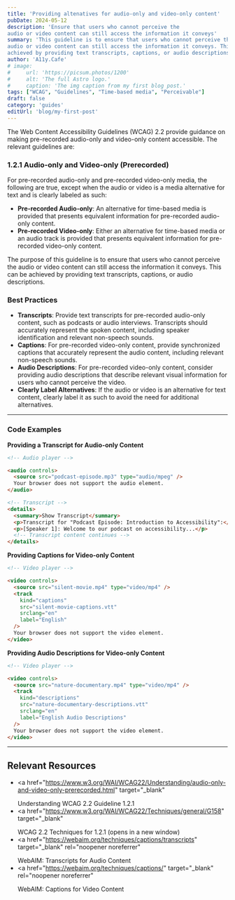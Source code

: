 ```yaml
---
title: 'Providing altenatives for audio-only and video-only content'
pubDate: 2024-05-12
description: 'Ensure that users who cannot perceive the
audio or video content can still access the information it conveys'
summary: 'This guideline is to ensure that users who cannot perceive the
audio or video content can still access the information it conveys. This can be
achieved by providing text transcripts, captions, or audio descriptions.'
author: 'A11y.Cafe'
# image:
#     url: 'https://picsum.photos/1200'
#     alt: 'The full Astro logo.'
#     caption: 'The img caption from my first blog post.'
tags: ["WCAG", "Guidelines", "Time-based media", "Perceivable"]
draft: false
category: 'guides'
editUrl: 'blog/my-first-post'
---
```


The Web Content Accessibility Guidelines (WCAG) 2.2 provide guidance on making
pre-recorded audio-only and video-only content accessible. The relevant
guidelines are:

### 1.2.1 Audio-only and Video-only (Prerecorded)

For pre-recorded audio-only and pre-recorded video-only media, the following are
true, except when the audio or video is a media alternative for text and is
clearly labeled as such:

- **Pre-recorded Audio-only**: An alternative for time-based media is provided
  that presents equivalent information for pre-recorded audio-only content.
- **Pre-recorded Video-only**: Either an alternative for time-based media or an
  audio track is provided that presents equivalent information for pre-recorded
  video-only content.

The purpose of this guideline is to ensure that users who cannot perceive the
audio or video content can still access the information it conveys. This can be
achieved by providing text transcripts, captions, or audio descriptions.

### Best Practices

- **Transcripts**: Provide text transcripts for pre-recorded audio-only content,
  such as podcasts or audio interviews. Transcripts should accurately represent
  the spoken content, including speaker identification and relevant non-speech
  sounds.
- **Captions**: For pre-recorded video-only content, provide synchronized
  captions that accurately represent the audio content, including relevant
  non-speech sounds.
- **Audio Descriptions**: For pre-recorded video-only content, consider
  providing audio descriptions that describe relevant visual information for
  users who cannot perceive the video.
- **Clearly Label Alternatives**: If the audio or video is an alternative for
  text content, clearly label it as such to avoid the need for additional
  alternatives.

---

### Code Examples

**Providing a Transcript for Audio-only Content**

```html
<!-- Audio player -->

<audio controls>
  <source src="podcast-episode.mp3" type="audio/mpeg" />
  Your browser does not support the audio element.
</audio>

<!-- Transcript -->
<details>
  <summary>Show Transcript</summary>
  <p>Transcript for "Podcast Episode: Introduction to Accessibility":</p>
  <p>[Speaker 1]: Welcome to our podcast on accessibility...</p>
  <!-- Transcript content continues -->
</details>
```

**Providing Captions for Video-only Content**

```html
<!-- Video player -->

<video controls>
  <source src="silent-movie.mp4" type="video/mp4" />
  <track
    kind="captions"
    src="silent-movie-captions.vtt"
    srclang="en"
    label="English"
  />
  Your browser does not support the video element.
</video>
```

**Providing Audio Descriptions for Video-only Content**

```html
<!-- Video player -->

<video controls>
  <source src="nature-documentary.mp4" type="video/mp4" />
  <track
    kind="descriptions"
    src="nature-documentary-descriptions.vtt"
    srclang="en"
    label="English Audio Descriptions"
  />
  Your browser does not support the video element.
</video>
```

---

## Relevant Resources

- <a
    href="https://www.w3.org/WAI/WCAG22/Understanding/audio-only-and-video-only-prerecorded.html"
    target="_blank"
  >
    Understanding WCAG 2.2 Guideline 1.2.1
  </a>
- <a
    href="https://www.w3.org/WAI/WCAG22/Techniques/general/G158"
    target="_blank"
  >
    WCAG 2.2 Techniques for 1.2.1
  </a>
  (opens in a new window)
- <a
    href="https://webaim.org/techniques/captions/transcripts"
    target="_blank"
    rel="noopener noreferrer"
  >
    WebAIM: Transcripts for Audio Content
  </a>
- <a
    href="https://webaim.org/techniques/captions/"
    target="_blank"
    rel="noopener noreferrer"
  >
    WebAIM: Captions for Video Content
  </a>
